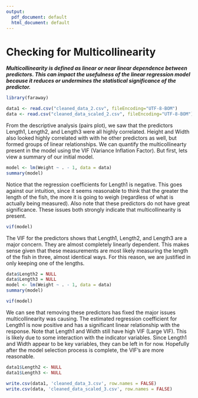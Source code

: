 ```yaml
---
output:
  pdf_document: default
  html_document: default
---
```

# Checking for Multicollinearity 

_**Multicollinearity  is defined as linear or near linear dependence between predictors. This can impact the usefulness of the linear regression model because it reduces or undermines the statistical significance of the predictor.**_

```r
library(faraway)

data1 <- read.csv("cleaned_data_2.csv", fileEncoding="UTF-8-BOM")
data <- read.csv("cleaned_data_scaled_2.csv", fileEncoding="UTF-8-BOM")

```

From the descriptive analysis (pairs plot), we saw that the predictors Length1, Length2, and Length3 were all highly correlated. Height and Width also looked highly correlated with with he other predictors as well, but formed groups of linear relationships. We can quantify the multicollinearty present in the model using the VIF (Variance Inflation Factor). But first, lets view a summary of our initial model.

```r


model <- lm(Weight ~ . - 1, data = data)
summary(model)

```

Notice that the regression coefficients for Length1 is negative. This goes against our intuition, since it seems reasonable to think that the greater the length of the fish, the more it is going to weigh (regardless of what is actually being measured). Also note that these predictors do not have great significance. These issues both strongly indicate that multicollinearity is present.

```r

vif(model)

```

The VIF for the predictors shows that Length1, Length2, and Length3 are a major concern. They are almost completely linearly dependent. This makes sense given that these measurements are most likely measuring the length of the fish in three, almost identical ways. For this reason, we are justified in only keeping one of the lengths. 

```r

data$Length2 = NULL
data$Length3 = NULL
model <- lm(Weight ~ . - 1, data = data)
summary(model)

vif(model)

```

We can see that removing these predictors has fixed the major issues multicollinearity was causing. The estimated regression coefficient for Length1 is now positive and has a significant linear relationship with the response. Note that Length1 and Width still have high VIF (Large VIF). This is likely due to some interaction with the indicator variables. Since Length1 and Width appear to be key variables, they can be left in for now. Hopefully after the model selection process is complete, the VIF's are more reasonable.


```r

data1$Length2 <- NULL
data1$Length3 <- NULL

write.csv(data1, 'cleaned_data_3.csv', row.names = FALSE)
write.csv(data, 'cleaned_data_scaled_3.csv', row.names = FALSE)
```
